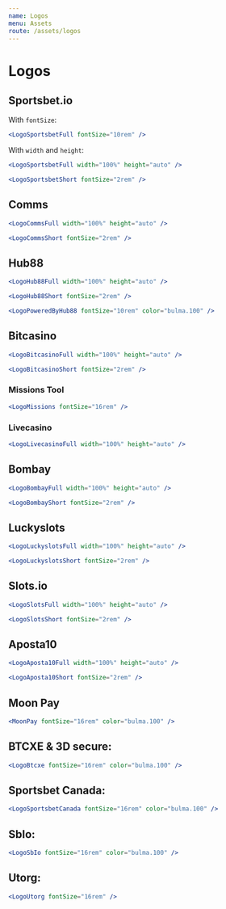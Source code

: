 ```yaml
---
name: Logos
menu: Assets
route: /assets/logos
---
```


# Logos

## Sportsbet.io

With `fontSize`:

```jsx react-live
<LogoSportsbetFull fontSize="10rem" />
```

With `width` and `height`:

```jsx react-live
<LogoSportsbetFull width="100%" height="auto" />
```

```jsx react-live
<LogoSportsbetShort fontSize="2rem" />
```

## Comms

```jsx react-live
<LogoCommsFull width="100%" height="auto" />
```

```jsx react-live
<LogoCommsShort fontSize="2rem" />
```

## Hub88

```jsx react-live
<LogoHub88Full width="100%" height="auto" />
```

```jsx react-live
<LogoHub88Short fontSize="2rem" />
```

```jsx react-live
<LogoPoweredByHub88 fontSize="10rem" color="bulma.100" />
```

## Bitcasino

```jsx react-live
<LogoBitcasinoFull width="100%" height="auto" />
```

```jsx react-live
<LogoBitcasinoShort fontSize="2rem" />
```

### Missions Tool

```jsx react-live
<LogoMissions fontSize="16rem" />
```

### Livecasino

```jsx react-live
<LogoLivecasinoFull width="100%" height="auto" />
```

## Bombay

```jsx react-live
<LogoBombayFull width="100%" height="auto" />
```

```jsx react-live
<LogoBombayShort fontSize="2rem" />
```

## Luckyslots

```jsx react-live
<LogoLuckyslotsFull width="100%" height="auto" />
```

```jsx react-live
<LogoLuckyslotsShort fontSize="2rem" />
```

## Slots.io

```jsx react-live
<LogoSlotsFull width="100%" height="auto" />
```

```jsx react-live
<LogoSlotsShort fontSize="2rem" />
```

## Aposta10

```jsx react-live
<LogoAposta10Full width="100%" height="auto" />
```

```jsx react-live
<LogoAposta10Short fontSize="2rem" />
```

## Moon Pay

```jsx react-live
<MoonPay fontSize="16rem" color="bulma.100" />
```

## BTCXE & 3D secure:

```jsx react-live
<LogoBtcxe fontSize="16rem" color="bulma.100" />
```

## Sportsbet Canada:

```jsx react-live
<LogoSportsbetCanada fontSize="16rem" color="bulma.100" />
```

## SbIo:

```jsx react-live
<LogoSbIo fontSize="16rem" color="bulma.100" />
```

## Utorg:

```jsx react-live
<LogoUtorg fontSize="16rem" />
```

